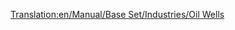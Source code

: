 [[Translation:en/Manual/Base Set/Industries/Oil Wells]]
{{en/Manual/Base Set/Industries/Industries|Image=[[File:en/Manual/Base Set/Industries/Oilwells.png]]
|name=Oil Wells
|climates=Temperate, Sub-Arctic, Sub-Tropical.
|accepts=Nothing
|produces=Oil
|notes=Have a tendency to run dry after so many years of being serviced.
}}